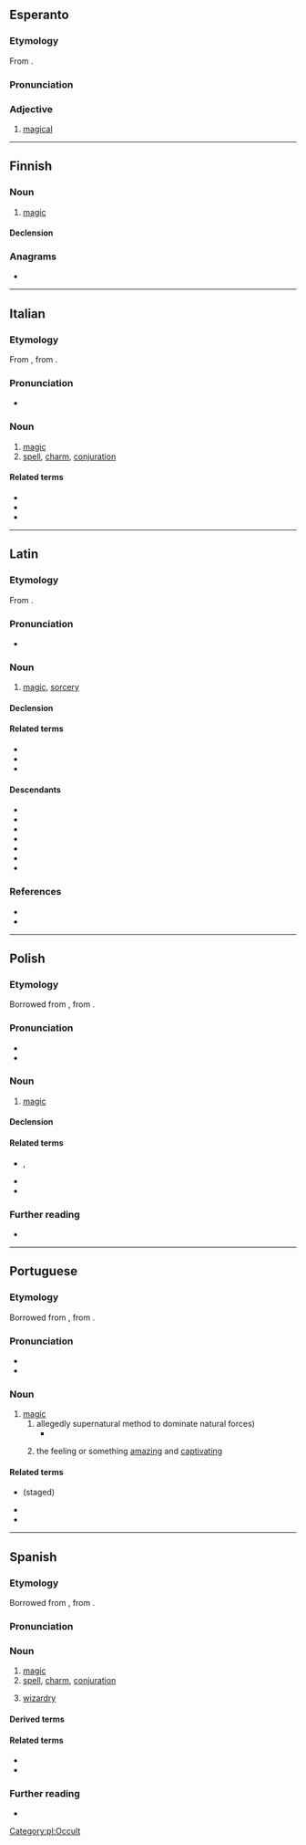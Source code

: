 {{also|màgia|mágia}}
==Esperanto==

===Etymology===
From {{suf|eo|magio|a}}.

===Pronunciation===
{{eo-IPA}}

===Adjective===
{{eo-head}}

# [[magical]]

----

==Finnish==

===Noun===
{{fi-noun}}

# [[magic]]

====Declension====
{{fi-decl-kulkija|magi|a}}

===Anagrams===
* {{anagrams|fi|a=aagim|-gamia|maagi}}

----

==Italian==

===Etymology===
From {{der|it|LL.|magia}}, from {{der|it|grc|μαγεία}}.

===Pronunciation===
* {{it-IPA|magìa}}

===Noun===
{{it-noun|f|magie}}

# [[magic]]
# [[spell]], [[charm]], [[conjuration]]

====Related terms====
* {{l|it|mago}}
* {{l|it|magico}}
* {{l|it|magio}}

----

==Latin==

===Etymology===
From {{der|la|grc|μαγεία}}.

===Pronunciation===
* {{la-IPA|magīa|eccl=yes}}

===Noun===
{{la-noun|magīa<1>}}

# [[magic]], [[sorcery]]

====Declension====
{{la-ndecl|magīa<1>}}

====Related terms====
* {{l|la|magicē}}
* {{l|la|magicus}}
* {{l|la|magus}}

====Descendants====
{{top3}}
* {{desc|fr|magie}}
* {{desc|it|magia}}
* {{desc|pms|magia}}
* {{desc|pt|magia}}
* {{desc|scn|maggìa}}
* {{desc|es|magia}}
* {{desc|ro|magie}}
{{bottom}}

===References===
* {{R:L&S}}
* {{R:Gaffiot}}

----

==Polish==

===Etymology===
Borrowed from {{bor|pl|la|magia}}, from {{der|pl|grc|μαγεία}}.

===Pronunciation===
* {{pl-IPA}}
* {{audio|pl|Pl-magia.ogg|audio}}

===Noun===
{{pl-noun|f}}

# [[magic]]

====Declension====
{{pl-decl-noun-f|tantum=s}}

====Related terms====
* {{l|pl|mag}}, {{l|pl|magik}}
* {{l|pl|magiczny}}
* {{l|pl|magicznie}}

===Further reading===
* {{R:PWN}}

[[Category:pl:Occult]]

----

==Portuguese==

===Etymology===
Borrowed from {{bor|pt|LL.|magia}}, from {{der|pt|grc|μαγεία}}.

===Pronunciation===
* {{IPA|pt|/ma.ˈʒi.a/}}
* {{hyph|pt|ma|gi|a}}

===Noun===
{{pt-noun|f}}

# [[magic]]
## allegedly supernatural method to dominate natural forces)
##* {{RQ:mul:Rowling Harry Potter|pt-BR|7|page=508|text=O senhor realizou extraordinária '''magia''' com essa varinha.|t=You, sir, have realized extraordinary '''magic''' with that wand.}}
## {{lb|pt|figuratively}} the feeling or something [[amazing]] and [[captivating]]
##: {{ux|pt|A '''magia''' está no ar}}

====Related terms====
* {{l|pt|mágica}} (staged)
* {{l|pt|mago}}
* {{l|pt|mágico}}

----

==Spanish==
{{wikipedia|lang=es}}

===Etymology===
Borrowed from {{bor|es|LL.|magīa}}, from {{der|es|grc|μαγεία}}.

===Pronunciation===
{{es-IPA}}

===Noun===
{{es-noun|f}}

# [[magic]]
# [[spell]], [[charm]], [[conjuration]]
# {{lb|es|figuratively}} [[wizardry]] {{gloss|skill, ability}}
#: {{ux|es|Los cineastas usaron su '''magia''' tecnológica para crear efectos especiales.|The filmmakers used their technical '''wizardry''' to create special effects.}}

====Derived terms====
{{col3|es
|magia blanca
|magia de cristales
|magia de velas
|magia gris
|magia negra
|por arte de magia}}

====Related terms====
* {{l|es|mágico}}
* {{l|es|mago}}

===Further reading===
* {{R:DRAE}}

{{C|es|Fantasy}}